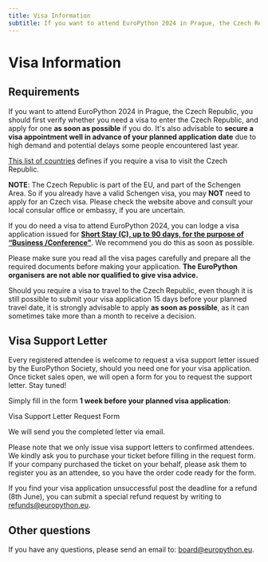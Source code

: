 ```yaml
---
title: Visa Information
subtitle: If you want to attend EuroPython 2024 in Prague, the Czech Republic, you should first verify whether you need a visa to enter the Czech Republic, and apply for one as soon as possible if you do.
---
```


# Visa Information

## Requirements

If you want to attend EuroPython 2024 in Prague, the Czech Republic, you should first verify whether you need a visa to enter the Czech Republic, and apply for one **as soon as possible** if you do.  It's also advisable to **secure a visa appointment well in advance of your planned application date** due to high demand and potential delays some people encountered last year.

[This list of countries](https://www.mzv.cz/jnp/en/information_for_aliens/short_stay_visa/list_of_states_whose_citizens_are/index.html) defines if you require a visa to visit the Czech Republic.

**NOTE**: The Czech Republic is part of the EU, and part of the Schengen Area. So if you already have a valid Schengen visa, you may **NOT** need to apply for an Czech visa. Please check the website above and consult your local consular office or embassy, if you are uncertain.

If you do need a visa to attend EuroPython 2024, you can lodge a visa application issued for **[Short Stay (C), up to 90 days, for the purpose of “Business /Conference"](https://www.mzv.cz/jnp/en/information_for_aliens/short_stay_visa/conference.html)**. We recommend you do this as soon as possible.

Please make sure you read all the visa pages carefully and prepare all the required documents before making your application. **The EuroPython organisers are not able nor qualified to give visa advice.**

Should you require a visa to travel to the Czech Republic, even though it is still possible to submit your visa application 15 days before your planned travel date, it is strongly advisable to apply **as soon as possible**, as it can sometimes take more than a month to receive a decision.

## Visa Support Letter

Every registered attendee is welcome to request a visa support letter issued by the EuroPython Society, should you need one for your visa application. Once ticket sales open, we will open a form for you to request the support letter. Stay tuned!

Simply fill in the form **1 week before your planned visa application**:

<div style={{textAlign: "center"}}>
<ButtonLink href="https://forms.gle/T4gHjAyVw5jhkfAm8">Visa Support Letter Request Form</ButtonLink>
</div>

We will send you the completed letter via email.

Please note that we only issue visa support letters to confirmed attendees. We kindly ask you to purchase your ticket before filling in the request form. If your company purchased the ticket on your behalf, please ask them to register you as an attendee, so you have the order code ready for the form.

If you find your visa application unsuccessful post the deadline for a refund (8th June), you can submit a special refund request by writing to [refunds@europython.eu](mailto:refunds@europython.eu).

## Other questions

If you have any questions, please send an email to: [board@europython.eu](mailto:board@europython.eu).
